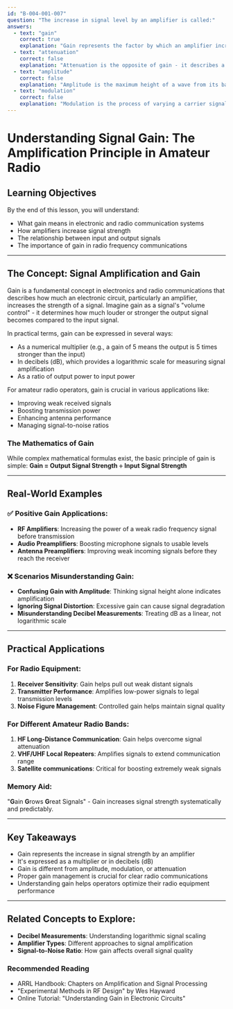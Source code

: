 ```yaml
---
id: "B-004-001-007"
question: "The increase in signal level by an amplifier is called:"
answers:
  - text: "gain"
    correct: true
    explanation: "Gain represents the factor by which an amplifier increases the power, voltage, or current of an input signal. In amateur radio and electronics, gain quantifies how much stronger the output signal is compared to the input signal, typically expressed in decibels (dB) or as a numerical multiplier. This concept is fundamental to understanding signal amplification in radio communication systems."
  - text: "attenuation"
    correct: false
    explanation: "Attenuation is the opposite of gain - it describes a reduction in signal strength or amplitude. While attenuation can be intentional (like using an attenuator to reduce signal levels) or unintentional (signal loss in transmission lines), it specifically refers to signal decrease, not increase."
  - text: "amplitude"
    correct: false
    explanation: "Amplitude is the maximum height of a wave from its baseline, representing the signal's strength or intensity. While gain affects amplitude by increasing it, amplitude itself is a characteristic of the wave, not the process of increasing the signal's strength."
  - text: "modulation"
    correct: false
    explanation: "Modulation is the process of varying a carrier signal's characteristics (like frequency, amplitude, or phase) to encode information. It's a method of encoding signals, not a measure of signal strength increase. Modulation and gain are distinct concepts in radio communications."
---
```


# Understanding Signal Gain: The Amplification Principle in Amateur Radio

## Learning Objectives
By the end of this lesson, you will understand:
- What gain means in electronic and radio communication systems
- How amplifiers increase signal strength
- The relationship between input and output signals
- The importance of gain in radio frequency communications

---

## The Concept: Signal Amplification and Gain

Gain is a fundamental concept in electronics and radio communications that describes how much an electronic circuit, particularly an amplifier, increases the strength of a signal. Imagine gain as a signal's "volume control" - it determines how much louder or stronger the output signal becomes compared to the input signal.

In practical terms, gain can be expressed in several ways:
- As a numerical multiplier (e.g., a gain of 5 means the output is 5 times stronger than the input)
- In decibels (dB), which provides a logarithmic scale for measuring signal amplification
- As a ratio of output power to input power

For amateur radio operators, gain is crucial in various applications like:
- Improving weak received signals
- Boosting transmission power
- Enhancing antenna performance
- Managing signal-to-noise ratios

### The Mathematics of Gain

While complex mathematical formulas exist, the basic principle of gain is simple: 
**Gain = Output Signal Strength ÷ Input Signal Strength**

---

## Real-World Examples

### ✅ Positive Gain Applications:
- **RF Amplifiers**: Increasing the power of a weak radio frequency signal before transmission
- **Audio Preamplifiers**: Boosting microphone signals to usable levels
- **Antenna Preamplifiers**: Improving weak incoming signals before they reach the receiver

### ❌ Scenarios Misunderstanding Gain:
- **Confusing Gain with Amplitude**: Thinking signal height alone indicates amplification
- **Ignoring Signal Distortion**: Excessive gain can cause signal degradation
- **Misunderstanding Decibel Measurements**: Treating dB as a linear, not logarithmic scale

---

## Practical Applications

### For Radio Equipment:
1. **Receiver Sensitivity**: Gain helps pull out weak distant signals
2. **Transmitter Performance**: Amplifies low-power signals to legal transmission levels
3. **Noise Figure Management**: Controlled gain helps maintain signal quality

### For Different Amateur Radio Bands:
1. **HF Long-Distance Communication**: Gain helps overcome signal attenuation
2. **VHF/UHF Local Repeaters**: Amplifies signals to extend communication range
3. **Satellite communications**: Critical for boosting extremely weak signals

### Memory Aid:
"**G**ain **G**rows **G**reat Signals" - Gain increases signal strength systematically and predictably.

---

## Key Takeaways

- Gain represents the increase in signal strength by an amplifier
- It's expressed as a multiplier or in decibels (dB)
- Gain is different from amplitude, modulation, or attenuation
- Proper gain management is crucial for clear radio communications
- Understanding gain helps operators optimize their radio equipment performance

---

## Related Concepts to Explore:
- **Decibel Measurements**: Understanding logarithmic signal scaling
- **Amplifier Types**: Different approaches to signal amplification
- **Signal-to-Noise Ratio**: How gain affects overall signal quality

### Recommended Reading
- ARRL Handbook: Chapters on Amplification and Signal Processing
- "Experimental Methods in RF Design" by Wes Hayward
- Online Tutorial: "Understanding Gain in Electronic Circuits"